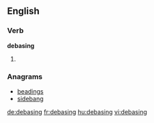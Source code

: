 
==English==

===Verb===
'''debasing'''

# {{present participle of|debase}}

===Anagrams===
* [[beadings#English|beadings]]
* [[sidebang#English|sidebang]]

[[de:debasing]]
[[fr:debasing]]
[[hu:debasing]]
[[vi:debasing]]